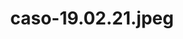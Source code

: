 ---
title: caso-19.02.21.jpeg
slug: /noticia/caso-19.02.21.jpeg
image: images/caso-19.02.21.jpeg
---